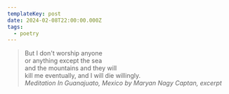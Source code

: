 ```yaml
---
templateKey: post
date: 2024-02-08T22:00:00.000Z
tags:
  - poetry
---
```

> But I don't worship anyone<br/>
> or anything except the sea<br/>
> and the mountains and they will<br/>
> kill me eventually, and I will die willingly.<br/>
> <cite><i>Meditation In Guanajuato, Mexico</i> by Maryan Nagy Captan, excerpt</cite>
